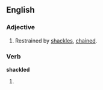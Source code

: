 ==English==
===Adjective===
{{en-adj|-}}

#Restrained by [[shackle]]s, [[chained]].

===Verb===
'''shackled'''

#{{past of|[[shackle]]}}